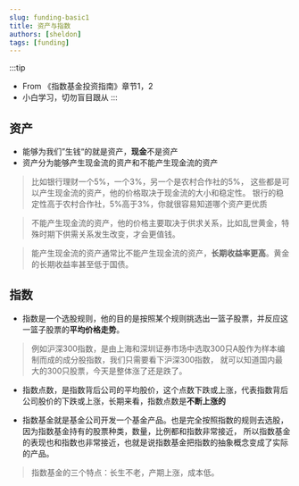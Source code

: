```yaml
---
slug: funding-basic1
title: 资产与指数
authors: [sheldon]
tags: [funding]
---
```


:::tip
- From 《指数基金投资指南》章节1，2
- 小白学习，切勿盲目跟从
:::

## 资产

- 能够为我们”生钱“的就是资产，**现金**不是资产
- 资产分为能够产生现金流的资产和不能产生现金流的资产

<!--truncate-->

> 比如银行理财一个5%，一个3%，另一个是农村合作社的5%， 这些都是可以产生现金流的资产，他的价格取决于现金流的大小和稳定性。
银行的稳定性高于农村合作社，5%高于3%，你就很容易知道哪个资产更优质

> 不能产生现金流的资产，他的价格主要取决于供求关系，比如乱世黄金，特殊时期下供需关系发生改变，才会更值钱。

> 能产生现金流的资产通常比不能产生现金流的资产，**长期收益率更高**。黄金的长期收益率甚至低于国债。


## 指数

- 指数是一个选股规则，他的目的是按照某个规则挑选出一篮子股票，并反应这一篮子股票的**平均价格走势**。

> 例如沪深300指数，是由上海和深圳证券市场中选取300只A股作为样本编制而成的成分股指数，我们只需要看下沪深300指数，
就可以知道国内最大的300只股票，今天是整体涨了还是跌了。

- 指数点数，是指数背后公司的平均股价，这个点数下跌或上涨，代表指数背后公司股价的下跌或上涨，长期来看，指数点数是**不断上涨的**

- 指数基金就是基金公司开发一个基金产品。也是完全按照指数的规则去选股，因为指数基金持有的股票种类，数量，比例都和指数非常接近，
所以指数基金的表现也和指数也非常接近，也就是说指数基金把指数的抽象概念变成了实际的产品。

> 指数基金的三个特点：长生不老，产期上涨，成本低。
